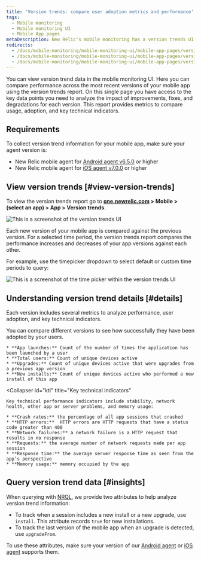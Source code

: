 ```yaml
---
title: 'Version trends: compare user adoption metrics and performance'
tags:
  - Mobile monitoring
  - Mobile monitoring UI
  - Mobile App pages
metaDescription: New Relic's mobile monitoring has a version trends UI that compares user adoption and performance metrics across the most recent versions of your mobile app.
redirects:
  - /docs/mobile-monitoring/mobile-monitoring-ui/mobile-app-pages/version-trends-report-page
  - /docs/mobile-monitoring/mobile-monitoring-ui/mobile-app-pages/version-trends-compare-performance-crash-metrics
  - /docs/mobile-monitoring/mobile-monitoring-ui/mobile-app-pages/version-trends-compare-usage-metrics-performance
---
```


You can view version trend data in the mobile monitoring UI. Here you can compare performance across the most recent versions of your mobile app using the version trends report. On this single page you have access to the key data points you need to analyze the impact of improvements, fixes, and degradations for each version. This report provides metrics to compare usage, adoption, and key technical indicators.

## Requirements

To collect version trend information for your mobile app, make sure your agent version is:

* New Relic mobile agent for [Android agent v6.5.0](/docs/release-notes/mobile-release-notes/android-release-notes/) or higher
* New Relic mobile agent for [iOS agent v7.0.0](/docs/release-notes/mobile-release-notes/ios-release-notes/) or higher

## View version trends [#view-version-trends]

To view the version trends report go to **[one.newrelic.com](https://one.newrelic.com) > Mobile > (select an app) > App > Version trends**.

![This is a screenshot of the version trends UI](./images/version-trends-ui.png "Mobile version trends UI")

Each new version of your mobile app is compared against the previous version. For a selected time period, the version trends report compares the performance increases and decreases of your app versions against each other.

For example, use the timepicker dropdown to select default or custom time periods to query:

![This is a screenshot of the time picker within the version trends UI](./images/version-trends-time-picker.png "Mobile version trends time picker")

## Understanding version trend details [#details]

Each version includes several metrics to analyze performance, user adoption, and key technical indicators.

<CollapserGroup>
  <Collapser
    id="adoption"
    title="Critical user adoption metrics"
  >
    You can compare different versions to see how successfully they have been adopted by your users.

    * **App launches:** Count of the number of times the application has been launched by a user
    * **Total users:** Count of unique devices active
    * **Upgrades:** Count of unique devices active that were upgrades from a previous app version
    * **New installs:** Count of unique devices active who performed a new install of this app
  </Collapser>

  <Collapser
    id="kti"
    title="Key technical indicators"
  >
    Key technical performance indicators include stability, network health, other app or server problems, and memory usage:

    * **Crash rates:** the percentage of all app sessions that crashed
    * **HTTP errors:**  HTTP errors are HTTP requests that have a status code greater than 400
    * **Network failures:** a network failure is a HTTP request that results in no response
    * **Requests:** the average number of network requests made per app session
    * **Response time:** the average server response time as seen from the app’s perspective
    * **Memory usage:** memory occupied by the app
  </Collapser>
</CollapserGroup>

## Query version trend data [#insights]

When querying with [NRQL](/docs/query-data/nrql-new-relic-query-language/getting-started/introduction-nrql), we provide two attributes to help analyze version trend information:

* To track when a session includes a new install or a new upgrade, use `install`. This attribute records `true` for new installations.
* To track the last version of the mobile app when an upgrade is detected, use `upgradeFrom`.

To use these attributes, make sure your version of our [Android agent](/docs/release-notes/mobile-release-notes/android-release-notes/) or [iOS agent](/docs/release-notes/mobile-release-notes/ios-release-notes/) supports them.